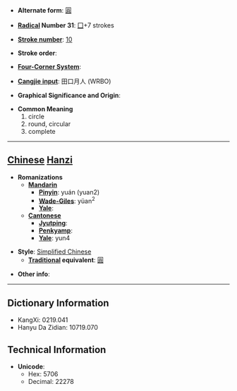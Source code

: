 * '''Alternate form''': [[圓]]

* '''[[Wiktionary:Chinese radical index| Radical]] Number 31''': [[Wiktionary:Chinese radical index 囗|囗]]+7 strokes

* '''[[Wiktionary:Chinese total strokes index|Stroke number]]''': [[Wiktionary:Chinese total strokes index 10|10]]

* '''Stroke order''': 

* '''[[Wiktionary:Chinese four corner index|Four-Corner System]]''': 

* '''[[Wiktionary:Chinese Cangjie index|Cangjie input]]''': 田口月人 (WRBO)

* '''Graphical Significance and Origin''': 

* '''Common Meaning'''
*#circle
*# round, circular
*# complete


----

== [[Chinese]] [[Hanzi]] ==

* '''Romanizations'''
** '''[[Mandarin]]'''
*** '''[[Pinyin]]''': yuán (yuan2)
*** '''[[Wade-Giles]]''': yüan<sup>2</sup>
*** '''[[Yale]]''': 
** '''[[Cantonese]]'''
*** '''[[Jyutping]]''':
*** '''[[Penkyamp]]''': 
*** '''[[Yale]]''': yun4

* '''Style''': [[Simplified Chinese]] 
** '''[[Traditional Chinese|Traditional]] equivalent''': [[圓]]

* '''Other info''': 

----

== Dictionary Information ==

* KangXi: 0219.041
* Hanyu Da Zidian: 10719.070

== Technical Information ==

* '''Unicode''':
** Hex: 5706
** Decimal: 22278